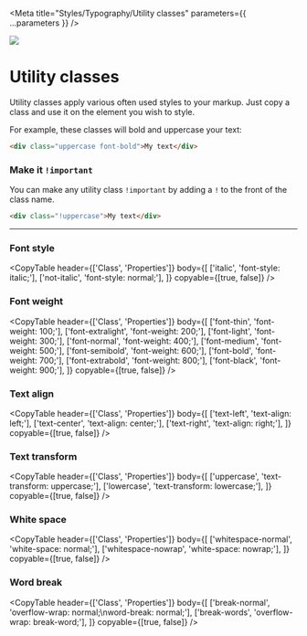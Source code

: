 

<Meta
  title="Styles/Typography/Utility classes"
  parameters={{ ...parameters }}
/>

![](https://graphics.thomsonreuters.com/style-assets/images/logos/reuters-graphics-logo/svg/graphics-logo-color-dark.svg)

# Utility classes

Utility classes apply various often used styles to your markup. Just copy a class and use it on the element you wish to style.

For example, these classes will bold and uppercase your text:

```html
<div class="uppercase font-bold">My text</div>
```

### Make it `!important`

You can make any utility class `!important` by adding a `!` to the front of the class name.

```html
<div class="!uppercase">My text</div>
```

---

### Font style

<CopyTable
  header={['Class', 'Properties']}
  body={[
    ['italic', 'font-style: italic;'],
    ['not-italic', 'font-style: normal;'],
  ]}
  copyable={[true, false]}
/>

### Font weight

<CopyTable
  header={['Class', 'Properties']}
  body={[
    ['font-thin', 'font-weight: 100;'],
    ['font-extralight', 'font-weight: 200;'],
    ['font-light', 'font-weight: 300;'],
    ['font-normal', 'font-weight: 400;'],
    ['font-medium', 'font-weight: 500;'],
    ['font-semibold', 'font-weight: 600;'],
    ['font-bold', 'font-weight: 700;'],
    ['font-extrabold', 'font-weight: 800;'],
    ['font-black', 'font-weight: 900;'],
  ]}
  copyable={[true, false]}
/>

### Text align

<CopyTable
  header={['Class', 'Properties']}
  body={[
    ['text-left', 'text-align: left;'],
    ['text-center', 'text-align: center;'],
    ['text-right', 'text-align: right;'],
  ]}
  copyable={[true, false]}
/>

### Text transform

<CopyTable
  header={['Class', 'Properties']}
  body={[
    ['uppercase', 'text-transform: uppercase;'],
    ['lowercase', 'text-transform: lowercase;'],
  ]}
  copyable={[true, false]}
/>

### White space

<CopyTable
  header={['Class', 'Properties']}
  body={[
    ['whitespace-normal', 'white-space: normal;'],
    ['whitespace-nowrap', 'white-space: nowrap;'],
  ]}
  copyable={[true, false]}
/>

### Word break

<CopyTable
  header={['Class', 'Properties']}
  body={[
    ['break-normal', 'overflow-wrap: normal;\nword-break: normal;'],
    ['break-words', 'overflow-wrap: break-word;'],
  ]}
  copyable={[true, false]}
/>
